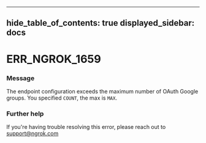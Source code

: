 

---
hide_table_of_contents: true
displayed_sidebar: docs
---


# ERR_NGROK_1659

### Message
The endpoint configuration exceeds the maximum number of OAuth Google groups. You specified `COUNT`, the max is `MAX`.

<ErrorDetails error="err_ngrok_1659" />



### Further help
If you're having trouble resolving this error, please reach out to [support@ngrok.com](mailto:support@ngrok.com?subject=Help%20with%20ERR_NGROK_1659)

